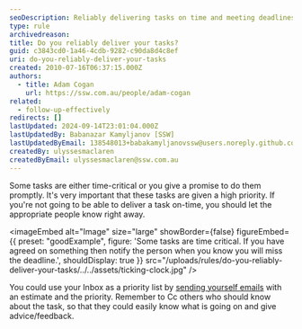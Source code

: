 ```yaml
---
seoDescription: Reliably delivering tasks on time and meeting deadlines is crucial for maintaining trust and credibility.
type: rule
archivedreason:
title: Do you reliably deliver your tasks?
guid: c3843cd0-1a46-4cdb-9282-c90da8d4c8ef
uri: do-you-reliably-deliver-your-tasks
created: 2010-07-16T06:37:15.000Z
authors:
  - title: Adam Cogan
    url: https://ssw.com.au/people/adam-cogan
related:
  - follow-up-effectively
redirects: []
lastUpdated: 2024-09-14T23:01:04.000Z
lastUpdatedBy: Babanazar Kamyljanov [SSW]
lastUpdatedByEmail: 138548013+babakamyljanovssw@users.noreply.github.com
createdBy: ulyssesmaclaren
createdByEmail: ulyssesmaclaren@ssw.com.au
---
```


Some tasks are either time-critical or you give a promise to do them promptly. It's very important that these tasks are given a high priority.
If you're not going to be able to deliver a task on-time, you should let the appropriate people know right away.

<imageEmbed
  alt="Image"
  size="large"
  showBorder={false}
  figureEmbed={{
    preset: "goodExample",
    figure: 'Some tasks are time critical. If you have agreed on something then notify the person when you know you will miss the deadline.',
    shouldDisplay: true
  }}
  src="/uploads/rules/do-you-reliably-deliver-your-tasks/../../assets/ticking-clock.jpg"
/>

You could use your Inbox as a priority list by [sending yourself emails](/send-to-myself-emails) with an estimate and the priority. Remember to Cc others who should know about the task, so that they could easily know what is going on and give advice/feedback.
